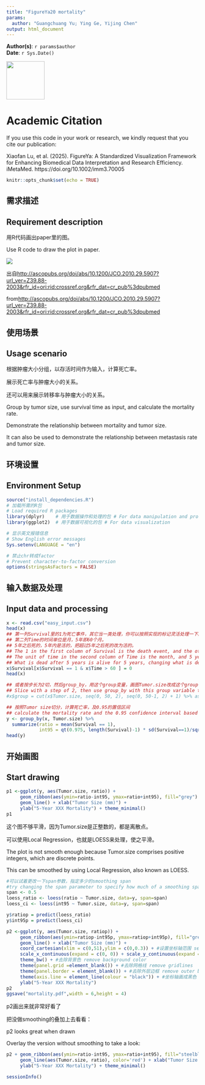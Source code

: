 ```yaml
---
title: "FigureYa20 mortality"
params:
  author: "Guangchuang Yu; Ying Ge, Yijing Chen"
output: html_document
---
```


**Author(s)**: `r params$author`  
**Date**: `r Sys.Date()`  

[<img src="https://guangchuangyu.github.io/blog_images/biobabble.jpg" width="100px"/>](https://guangchuangyu.github.io/blog_images/biobabble.jpg) 

# Academic Citation
If you use this code in your work or research, we kindly request that you cite our publication:

Xiaofan Lu, et al. (2025). FigureYa: A Standardized Visualization Framework for Enhancing Biomedical Data Interpretation and Research Efficiency. iMetaMed. https://doi.org/10.1002/imm3.70005

```r
knitr::opts_chunk$set(echo = TRUE)
```

## 需求描述
## Requirement description

用R代码画出paper里的图。

Use R code to draw the plot in paper.

![](example.png)

出自<http://ascopubs.org/doi/abs/10.1200/JCO.2010.29.5907?url_ver=Z39.88-2003&rfr_id=ori:rid:crossref.org&rfr_dat=cr_pub%3dpubmed>

from<http://ascopubs.org/doi/abs/10.1200/JCO.2010.29.5907?url_ver=Z39.88-2003&rfr_id=ori:rid:crossref.org&rfr_dat=cr_pub%3dpubmed>

## 使用场景
## Usage scenario

根据肿瘤大小分组，以存活时间作为输入，计算死亡率。

展示死亡率与肿瘤大小的关系。

还可以用来展示转移率与肿瘤大小的关系。

Group by tumor size, use survival time as input, and calculate the mortality rate.

Demonstrate the relationship between mortality and tumor size.

It can also be used to demonstrate the relationship between metastasis rate and tumor size.

## 环境设置
## Environment Setup

```r
source("install_dependencies.R")
# 加载所需的R包
# Load required R packages
library(dplyr)    # 用于数据操作和处理的包 # For data manipulation and processing
library(ggplot2)  # 用于数据可视化的包 # For data visualization

# 显示英文报错信息
# Show English error messages
Sys.setenv(LANGUAGE = "en") 

# 禁止chr转成factor
# Prevent character-to-factor conversion
options(stringsAsFactors = FALSE) 
```

## 输入数据及处理
## Input data and processing

```r
x <- read.csv("easy_input.csv")
head(x)
## 第一列Survival里的1为死亡事件，其它当一类处理，你可以按照实现的标记灵活处理一下。
## 第二列Time的时间单位是月，5年即60个月。
## 5年之后死的，5年内是活的，把超过5年之后死的改为活的。
## The 1 in the first column of Survival is the death event, and the others are handled as a class, so you can be flexible according to the implementation of the markup.
## The unit of time in the second column of Time is the month, and 5 years is 60 months.
## What is dead after 5 years is alive for 5 years, changing what is dead after more than 5 years to alive.
x$Survival[x$Survival == 1 & x$Time > 60 ] = 0
head(x)

## 或者按步长为2切，然后group_by，用这个group变量，画图Tumor.size改成这个group，就可以是按照2mm来算了，要多少mm算一组都可以。
## Slice with a step of 2, then use group_by with this group variable to plot. Replace Tumor.size with this group, and it can be calculated based on 2mm. You can set any mm as a group.
#x$group = cut(x$Tumor.size, seq(0, 50, 2), seq(0, 50-1, 2) + 1) %>% as.character %>% as.numeric

## 按照Tumor size切分，计算死亡率，及0.95的置信区间
## calculate the mortality rate and the 0.95 confidence interval based on tumor size.
y <- group_by(x, Tumor.size) %>%
  summarize(ratio = mean(Survival == 1),
            int95 = qt(0.975, length(Survival)-1) * sd(Survival==1)/sqrt(length(Survival))) 
head(y)
```

## 开始画图
## Start drawing

```r
p1 <-ggplot(y, aes(Tumor.size, ratio)) +
     geom_ribbon(aes(ymin=ratio-int95, ymax=ratio+int95), fill="grey") + 
     geom_line() + xlab("Tumor Size (mm)") +
     ylab("5-Year XXX Mortality") + theme_minimal()
p1
```

这个图不够平滑，因为Tumor.size是正整数的，都是离散点。

可以使用Local Regression，也就是LOESS来处理，使之平滑。

The plot is not smooth enough because Tumor.size comprises positive integers, which are discrete points.

This can be smoothed by using Local Regression, also known as LOESS.

```r
#可以试着更改一下span参数，指定多少的smoothing span
#try changing the span parameter to specify how much of a smoothing span
span <- 0.5
loess_ratio <- loess(ratio ~ Tumor.size, data=y, span=span) 
loess_ci <- loess(int95 ~ Tumor.size, data=y, span=span) 

y$ratiop = predict(loess_ratio)
y$int95p = predict(loess_ci)

p2 <-ggplot(y, aes(Tumor.size, ratiop)) +
     geom_ribbon(aes(ymin=ratiop-int95p, ymax=ratiop+int95p), fill="grey") + 
     geom_line() + xlab("Tumor Size (mm)") +
     coord_cartesian(xlim = c(0,51),ylim = c(0,0.3)) + #设置坐标轴范围 set the axis range
     scale_x_continuous(expand = c(0, 0)) + scale_y_continuous(expand = c(0, 0)) +#让x和y轴都从0开始 let both the x and y axes start at 0
     theme_bw() + #去除背景色 remove background color
     theme(panel.grid =element_blank()) + #去除网格线 remove gridlines
     theme(panel.border = element_blank()) + #去除外层边框 remove outer border
     theme(axis.line = element_line(colour = "black")) + #坐标轴画成黑色 coordinate axes are drawn in black
     ylab("5-Year XXX Mortality")
p2
ggsave("mortality.pdf",width = 6,height = 4)
```

p2画出来就非常好看了

把没做smoothing的叠加上去看看：

p2 looks great when drawn

Overlay the version without smoothing to take a look:

```r
p2 + geom_ribbon(aes(ymin=ratio-int95, ymax=ratio+int95), fill="steelblue", alpha=.3) + 
     geom_line(aes(Tumor.size, ratio), color='red') + xlab("Tumor Size (mm)") +
     ylab("5-Year XXX Mortality") + theme_minimal()
```

```r
sessionInfo()
```